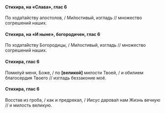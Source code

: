 #### Стихира, на «Слава», глас 6

По хода́тайству апостолов, / Ми́лостивый, изгладь // множество согрешений наших.

#### Стихира, на «И ныне», богородичен, глас 6

По ходата́йству Богородицы, / Ми́лостивый, изгладь // множество согрешений наших.

#### Стихира, глас 6

Помилуй меня, Боже, / по **[**великой**]** милости Твоей, / и обилием благосердия Твоего // изгладь беззаконие моё.

#### Стихира, глас 6

Восстав из гроба, / как и предрекал, / Иисус дарова́л нам Жизнь вечную // и милость великую.
